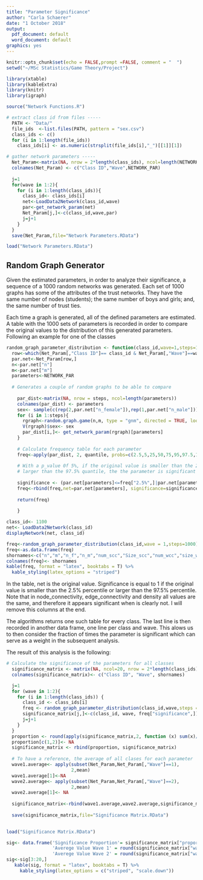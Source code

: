 ---
title: "Parameter Significance"
author: "Carla Schaerer"
date: "1 October 2018"
output:
  pdf_document: default
  word_document: default
graphics: yes
---

```{r setup, include=FALSE}
knitr::opts_chunk$set(echo = FALSE,prompt =FALSE, comment = "  ")
setwd("~/MSc Statistics/Game Theory/Project")

library(xtable)
library(kableExtra)
library(knitr)
library(igraph)

source("Network Functions.R")
```


```{r Load Function}

# extract class id from files -----
  PATH <- "Data/"
  file_ids  <-list.files(PATH, pattern = "sex.csv")
  class_ids <- c()
  for (i in 1:length(file_ids))  
    class_ids[i] <- as.numeric(strsplit(file_ids[i],"_")[[1]][1])
```
```{r eval=FALSE}
# gather network parameters -----
  Net_Param<-matrix(NA, nrow = 2*length(class_ids), ncol=length(NETWORK_PAR)+2 )
  colnames(Net_Param) <- c("Class ID","Wave",NETWORK_PAR)
  
  j=1
  for(wave in 1:2){
    for (i in 1:length(class_ids)){
      class_id<- class_ids[i]
      net<-LoadData2Network(class_id,wave)
      par<-get_network_param(net)
      Net_Param[j,]<-c(class_id,wave,par)
      j=j+1  
    }
  }
  save(Net_Param,file="Network Parameters.RData")
```
```{r load dataset}
load("Network Parameters.RData")
```


## Random Graph Generator

Given the estimated parameters, in order to analyze their significance, a sequence of a 1000 random networks was generated. Each set of 1000 graphs has some of the attributes of the trust networks. They have the same number of nodes (students); the same number of boys and girls; and, the same number of trust ties.

Each time a graph is generated, all of the defined parameters are estimated. A table with the 1000 sets of parameters is recorded in order to compare the original values to the distribution of this generated parameters. Following an example for one of the classes

```{r random graph}

random_graph_parameter_distribution <- function(class_id,wave=1,steps=1000) {
  row<-which(Net_Param[,"Class ID"]== class_id & Net_Param[,"Wave"]==wave)
  par.net<-Net_Param[row,]
  n<-par.net["n"]
  m<-par.net["m"]
  parameters<-NETWORK_PAR
  
  # Generates a couple of random graphs to be able to compare
    
    par_dist<-matrix(NA, nrow = steps, ncol=length(parameters))
    colnames(par_dist) <- parameters
    sex<- sample(c(rep(2,par.net["n_female"]),rep(1,par.net["n_male"])))
    for (i in 1:steps){
      rgraph<-random.graph.game(n,m, type = "gnm", directed = TRUE, loops = FALSE)
      V(rgraph)$sex<- sex
      par_dist[i,]<- get_network_param(rgraph)[parameters]
    }
    
    # Calculate frequency table for each parameter
    freq<-apply(par_dist, 2, quantile, probs=c(2.5,5,25,50,75,95,97.5,100)/100)
    
    # With a p_value 0f 5%, if the original value is smaller than the 2.5% quantile or
    # larger than the 97.5% quantile, the the parameter is significant
    
    significance <- (par.net[parameters]<=freq["2.5%",]|par.net[parameters]>=freq["97.5%",])
    freq<-rbind(freq,net=par.net[parameters], significance=significance)
    
    return(freq)
    
    }
```


```{r example, echo=FALSE, fig.height=6, fig.width=6, message=FALSE, warning=FALSE}
class_id<- 1100
net<- LoadData2Network(class_id)
displayNetwork(net, class_id)


```

```{r Frequencies of one net, echo=FALSE}
freq<-random_graph_parameter_distribution(class_id,wave = 1,steps=1000)
freq<-as.data.frame(freq)
shornames<-c("n","m","n_f","n_m","num_scc","Size_scc","num_wcc","size_wcc","node_con","edge_con","avg_clus","transitivity", "avg_dist","diameter","radius","density","d.assort","a.assort")
colnames(freq)<- shornames
kable(freq, format = "latex", booktabs = T) %>%
  kable_styling(latex_options = "striped")

```

In the table, net is the original value. Significance is equal to 1 if the original value is smaller than the 2.5% percentile or larger than the 97.5% percentile. Note that in node_connectivity, edge_connectivity and density all values are the same, and therefore it appears significant when is clearly not. I will remove this columns at the end.

The algorithms returns one such table for every class. The last line is then recorded in another data frame, one line per class and wave. This alows us to then consider the fraction of times the parameter is significant which can serve as a weight in the subsequent analysis.

The result of this analysis is the following:

```{r final significance, eval=FALSE}

# Calculate the significance of the parameters for all classes
  significance_matrix <- matrix(NA, ncol=20, nrow = 2*length(class_ids))
  colnames(significance_matrix)<- c("Class ID", "Wave", shornames)

  j=1
  for (wave in 1:2){
    for (i in 1:length(class_ids)) {
      class_id <- class_ids[i]
      freq <- random_graph_parameter_distribution(class_id,wave,steps = 1000)
      significance_matrix[j,]<-c(class_id, wave, freq["significance",])
      j=j+1
    }
  }
  proportion <- round(apply(significance_matrix,2, function (x) sum(x)/length(x)),2)
  proportion[c(1,2)]<- NA
  significance_matrix <- rbind(proportion, significance_matrix)
  
  # To have a reference, the average of all clases for each parameter
  wave1.average<- apply(subset(Net_Param,Net_Param[,"Wave"]==1),
                        2,mean)
  wave1.average[1]<-NA
  wave2.average<- apply(subset(Net_Param,Net_Param[,"Wave"]==2),
                        2,mean)
  wave2.average[1]<- NA
  
  significance_matrix<-rbind(wave1.average,wave2.average,significance_matrix)
  
  save(significance_matrix,file="Significance Matrix.RData")
  
```
```{r resultado}

load("Significance Matrix.RData")

sig<- data.frame('Significance Proportion'= significance_matrix["proportion",],
                 'Averege Value Wave 1' = round(significance_matrix["wave1.average",],2),
                 'Averege Value Wave 2' = round(significance_matrix["wave2.average",],2))
sig<-sig[3:20,]
   kable(sig, format = "latex", booktabs = T) %>%
     kable_styling(latex_options = c("striped", "scale.down"))

```


